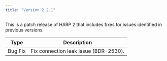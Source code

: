 ```yaml
---
title: "Version 2.2.1"
---
```


This is a patch release of HARP 2 that includes fixes for issues identified
in previous versions.

| Type | Description |
| ---- |------------ |
| Bug Fix | Fix connection leak issue (BDR-2530). |
